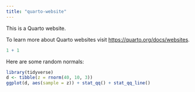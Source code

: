 ```yaml
---
title: "quarto-website"
---
```


This is a Quarto website.

To learn more about Quarto websites visit <https://quarto.org/docs/websites>.

```r
1 + 1
```

Here are some random normals:

```r
library(tidyverse)
d <- tibble(z = rnorm(40, 10, 3))
ggplot(d, aes(sample = z)) + stat_qq() + stat_qq_line()
```

